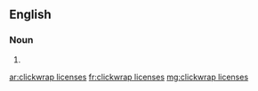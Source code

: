 ==English==

===Noun===
{{head|en|plural}}

# {{plural of|clickwrap license|lang=en|nocat=1}}

[[ar:clickwrap licenses]]
[[fr:clickwrap licenses]]
[[mg:clickwrap licenses]]